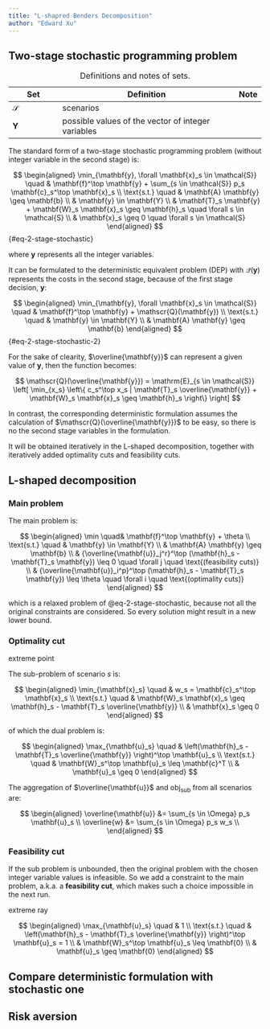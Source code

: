 ```yaml
---
title: "L-shapred Benders Decomposition"
author: "Edward Xu"
---
```


## Two-stage stochastic programming problem

| Set           | Definition                                         | Note |
|---------------|----------------------------------------------------|------|
| $\mathcal{S}$ | scenarios                                          |      |
| $\mathbf{Y}$  | possible values of the vector of integer variables |      |

: Definitions and notes of sets.

The standard form of a two-stage stochastic programming problem (without integer variable in the second stage) is:

$$
\begin{aligned}
    \min_{\mathbf{y}, \forall \mathbf{x}_s \in \mathcal{S}} \quad & \mathbf{f}^\top \mathbf{y} +
        \sum_{s \in \mathcal{S}} p_s \mathbf{c}_s^\top \mathbf{x}_s \\
    \text{s.t.} \quad & \mathbf{A} \mathbf{y} \geq \mathbf{b} \\
    & \mathbf{y} \in \mathbf{Y} \\
    & \mathbf{T}_s \mathbf{y}
        + \mathbf{W}_s \mathbf{x}_s
        \geq \mathbf{h}_s
        \quad \forall s \in \mathcal{S} \\
    & \mathbf{x}_s \geq 0 \quad \forall s \in \mathcal{S}
\end{aligned}
$$ {#eq-2-stage-stochastic}

where $\mathbf{y}$ represents all the integer variables.

It can be formulated to the deterministic equivalent problem (DEP) with $\mathscr{Q}(\mathbf{y})$ represents the costs in the second stage, because of the first stage decision, $\mathbf{y}$:

$$
\begin{aligned}
    \min_{\mathbf{y}, \forall \mathbf{x}_s \in \mathcal{S}} \quad & \mathbf{f}^\top \mathbf{y} +
        \mathscr{Q}(\mathbf{y}) \\
    \text{s.t.} \quad & \mathbf{y} \in \mathbf{Y} \\
    & \mathbf{A} \mathbf{y} \geq \mathbf{b}
\end{aligned}
$$ {#eq-2-stage-stochastic-2}

For the sake of clearity, $\overline{\mathbf{y}}$ can represent a given value of $\mathbf{y}$, then the function becomes:

$$
\mathscr{Q}(\overline{\mathbf{y}}) = \mathrm{E}_{s \in \mathcal{S}}
    \left[ \min_{x_s} \left\{ c_s^\top x_s | \mathbf{T}_s \overline{\mathbf{y}}
        + \mathbf{W}_s \mathbf{x}_s \geq \mathbf{h}_s \right\} \right]
$$

In contrast, the corresponding deterministic formulation assumes the calculation of $\mathscr{Q}(\overline{\mathbf{y}})$ to be easy, so there is no the second stage variables in the formulation.

It will be obtained iteratively in the L-shaped decomposition, together with iteratively added optimality cuts and feasibility cuts.

## L-shaped decomposition

### Main problem

The main problem is:

$$
\begin{aligned}
    \min \quad& \mathbf{f}^\top \mathbf{y} + \theta \\
    \text{s.t.} \quad & \mathbf{y} \in \mathbf{Y} \\
    & \mathbf{A} \mathbf{y} \geq \mathbf{b} \\
    & {\overline{\mathbf{u}}_j^r}^\top (\mathbf{h}_s - \mathbf{T}_s \mathbf{y})
        \leq 0 \quad \forall j \quad \text{(feasibility cuts)} \\
    & {\overline{\mathbf{u}}_i^p}^\top (\mathbf{h}_s - \mathbf{T}_s \mathbf{y})
        \leq \theta \quad \forall i \quad \text{(optimality cuts)}
\end{aligned}
$$

which is a relaxed problem of @eq-2-stage-stochastic, because not all the original constraints are considered. So every solution might result in a new lower bound.

### Optimality cut

extreme point

The sub-problem of scenario $s$ is:

$$
\begin{aligned}
    \min_{\mathbf{x}_s} \quad & w_s = \mathbf{c}_s^\top \mathbf{x}_s \\
    \text{s.t.} \quad &
    \mathbf{W}_s \mathbf{x}_s \geq
        \mathbf{h}_s - \mathbf{T}_s \overline{\mathbf{y}} \\
    & \mathbf{x}_s \geq 0
\end{aligned}
$$

of which the dual problem is:

$$
\begin{aligned}
    \max_{\mathbf{u}_s} \quad & \left(\mathbf{h}_s - \mathbf{T}_s \overline{\mathbf{y}} \right)^\top \mathbf{u}_s \\
    \text{s.t.} \quad & \mathbf{W}_s^\top \mathbf{u}_s \leq \mathbf{c}^T \\
    & \mathbf{u}_s \geq 0
\end{aligned}
$$

The aggregation of $\overline{\mathbf{u}}$ and $\text{obj}_{\text{sub}}$ from all scenarios are:

$$
\begin{aligned}
    \overline{\mathbf{u}} &= \sum_{s \in \Omega} p_s \mathbf{u}_s \\
    \overline{w} &= \sum_{s \in \Omega} p_s w_s \\
\end{aligned}
$$

### Feasibility cut

If the sub problem is unbounded, then the original problem with the chosen integer variable values is infeasible. So we add a constraint to the main problem, a.k.a. a **feasibility cut**, which makes such a choice impossible in the next run.

extreme ray

$$
\begin{aligned}
    \max_{\mathbf{u}_s} \quad & 1 \\
    \text{s.t.} \quad & \left(\mathbf{h}_s - \mathbf{T}_s \overline{\mathbf{y}} \right)^\top \mathbf{u}_s = 1 \\
    & \mathbf{W}_s^\top \mathbf{u}_s \leq \mathbf{0} \\
    & \mathbf{u}_s \geq \mathbf{0}
\end{aligned}
$$

## Compare deterministic formulation with stochastic one

## Risk aversion
